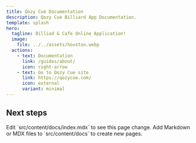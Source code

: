```yaml
---
title: Qozy Cue Documentation
description: Qozy Cue Billiard App Documentation.
template: splash
hero:
  tagline: Billiad & Cafe Online Application!
  image:
    file: ../../assets/houston.webp
  actions:
    - text: Documentation
      link: /guides/about/
      icon: right-arrow
    - text: Go to Qozy Cue site
      link: https://qozycue.com/
      icon: external
      variant: minimal
---
```



## Next steps

<CardGrid stagger>
  <Card title="Update content" icon="pencil">
    Edit `src/content/docs/index.mdx` to see this page change.
  </Card>
  <Card title="Add new content" icon="add-document">
    Add Markdown or MDX files to `src/content/docs` to create new pages.
  </Card>
</CardGrid>
